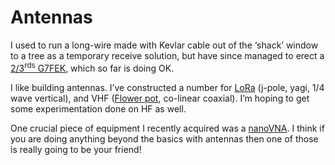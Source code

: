 # Antennas {-}

I used to run a long-wire made with Kevlar cable out of the 'shack' window to a tree as
a temporary receive solution, but have since managed to erect a
[2/3^rds^ G7FEK](https://www.g7fek.co.uk/software/G7FEK%20antenna.pdf), which so far is doing OK.

I like building antennas. I've constructed a number for [LoRa](https://en.wikipedia.org/wiki/LoRa)
(j-pole, yagi, 1/4 wave vertical), and VHF
([Flower pot](https://vk2zoi.com/articles/half-wave-flower-pot/), co-linear coaxial). I'm hoping
to get some experimentation done on HF as well.

One crucial piece of equipment I recently acquired was a [nanoVNA](https://nanovna.com/). I think if
you are doing anything beyond the basics with antennas then one of those is really going to be your
friend!
